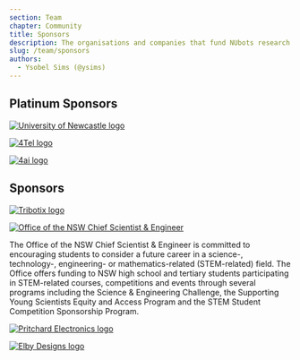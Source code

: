 ```yaml
---
section: Team
chapter: Community
title: Sponsors
description: The organisations and companies that fund NUbots research.
slug: /team/sponsors
authors:
  - Ysobel Sims (@ysims)
---
```


## Platinum Sponsors

[![University of Newcastle logo](./images/uon.png)](https://www.newcastle.edu.au/)

[![4Tel logo](./images/4tel.png)](https://www.4tel.com.au/)

[![4ai logo](./images/4ai.png)](https://4aisys.com/)

## Sponsors

[![Tribotix logo](./images/tribotix.png)](https://tribotix.com/)

[![Office of the NSW Chief Scientist & Engineer](./image/NSW_OCSE.png)](https://www.chiefscientist.nsw.gov.au)

The Office of the NSW Chief Scientist & Engineer is committed to encouraging students to consider a future career in a science-, technology-, engineering- or mathematics-related (STEM-related) field.
The Office offers funding to NSW high school and tertiary students participating in STEM-related courses, competitions and events through several programs including the Science & Engineering Challenge, the Supporting Young Scientists Equity and Access Program and the STEM Student Competition Sponsorship Program.

[![Pritchard Electronics logo](./images/pritchard.png)](https://pritchardelectronics.com.au/)

[![Elby Designs logo](./images/elby.png)](https://www.elby-designs.com/)
